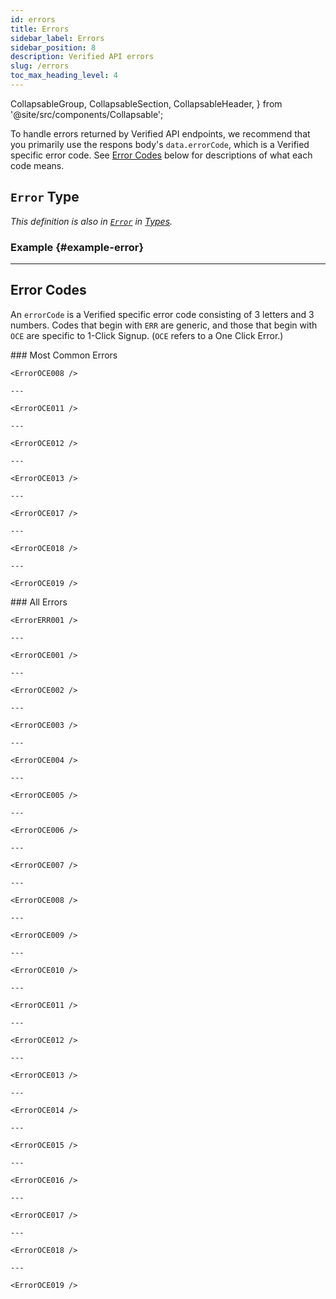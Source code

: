 ```yaml
---
id: errors
title: Errors
sidebar_label: Errors
sidebar_position: 8
description: Verified API errors
slug: /errors
toc_max_heading_level: 4
---
```


  CollapsableGroup,
  CollapsableSection,
  CollapsableHeader,
} from '@site/src/components/Collapsable';



To handle errors returned by Verified API endpoints, we recommend that you primarily use the respons body's `data.errorCode`, which is a Verified specific error code. See [Error Codes](#error-codes) below for descriptions of what each code means.

## `Error` Type

_This definition is also in [`Error`](./types#error) in [Types](./types)._

<ErrorType />

### Example {#example-error}

<ErrorExampleOce011 />

---

## Error Codes

An `errorCode` is a Verified specific error code consisting of 3 letters and 3 numbers. Codes that begin with `ERR` are generic, and those that begin with `OCE` are specific to 1-Click Signup. (`OCE` refers to a One Click Error.)

<CollapsableGroup>
  <CollapsableSection>
    <CollapsableHeader>
    ### Most Common Errors
    </CollapsableHeader>

    <ErrorOCE008 />

    ---

    <ErrorOCE011 />

    ---

    <ErrorOCE012 />

    ---

    <ErrorOCE013 />

    ---

    <ErrorOCE017 />

    ---

    <ErrorOCE018 />

    ---

    <ErrorOCE019 />


  </CollapsableSection>
</CollapsableGroup>

<CollapsableGroup>

  <CollapsableSection>
    <CollapsableHeader>
    ### All Errors
    </CollapsableHeader>

    <ErrorERR001 />

    ---

    <ErrorOCE001 />

    ---

    <ErrorOCE002 />

    ---

    <ErrorOCE003 />

    ---

    <ErrorOCE004 />

    ---

    <ErrorOCE005 />

    ---

    <ErrorOCE006 />

    ---

    <ErrorOCE007 />

    ---

    <ErrorOCE008 />

    ---

    <ErrorOCE009 />

    ---

    <ErrorOCE010 />

    ---

    <ErrorOCE011 />

    ---

    <ErrorOCE012 />

    ---

    <ErrorOCE013 />

    ---

    <ErrorOCE014 />

    ---

    <ErrorOCE015 />

    ---

    <ErrorOCE016 />

    ---

    <ErrorOCE017 />

    ---

    <ErrorOCE018 />

    ---

    <ErrorOCE019 />

  </CollapsableSection>
</CollapsableGroup>




